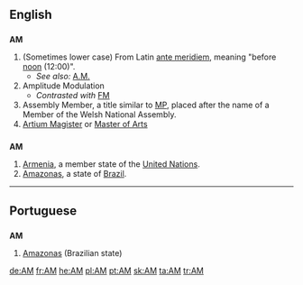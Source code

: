 {{see|Appendix:Variations of "am"}}

{{wikipedia|AM}}
==English==

==={{initialism}}===
'''AM'''

# (Sometimes lower case) From Latin [[ante meridiem]], meaning "before [[noon]] (12:00)".
#*''See also:'' [[A.M.]]
# Amplitude Modulation
#*''Contrasted with'' [[FM]]
# Assembly Member, a title similar to [[MP]], placed after the name of a Member of the Welsh National Assembly.
# [[Artium Magister]] or [[Master of Arts]]

==={{abbreviation}}===
'''AM'''

# [[Armenia]], a member state of the [[United Nations]].
#[[Amazonas]], a state of [[Brazil]].
----

==Portuguese==

==={{abbreviation}}===
'''AM'''

# [[Amazonas]] (Brazilian state)

[[de:AM]]
[[fr:AM]]
[[he:AM]]
[[pl:AM]]
[[pt:AM]]
[[sk:AM]]
[[ta:AM]]
[[tr:AM]]